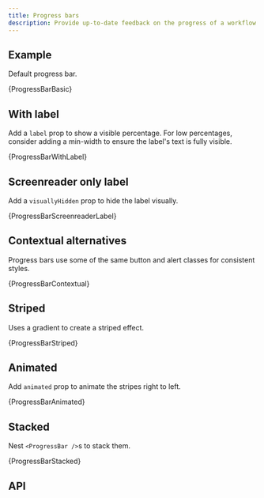 ```yaml
---
title: Progress bars
description: Provide up-to-date feedback on the progress of a workflow or action with simple yet flexible progress bars.
---
```



## Example

Default progress bar.

<CodeBlock language="jsx" live>
  {ProgressBarBasic}
</CodeBlock>

## With label

Add a `label` prop to show a visible percentage. For low
percentages, consider adding a min-width to ensure the label's text is
fully visible.

<CodeBlock language="jsx" live>
  {ProgressBarWithLabel}
</CodeBlock>

## Screenreader only label

Add a `visuallyHidden` prop to hide the label visually.

<CodeBlock language="jsx" live>
  {ProgressBarScreenreaderLabel}
</CodeBlock>

## Contextual alternatives

Progress bars use some of the same button and alert classes for
consistent styles.

<CodeBlock language="jsx" live>
  {ProgressBarContextual}
</CodeBlock>

## Striped

Uses a gradient to create a striped effect.

<CodeBlock language="jsx" live>
  {ProgressBarStriped}
</CodeBlock>

## Animated

Add `animated` prop to animate the stripes right to left.

<CodeBlock language="jsx" live>
  {ProgressBarAnimated}
</CodeBlock>

## Stacked

Nest `<ProgressBar />`s to stack them.

<CodeBlock language="jsx" live>
  {ProgressBarStacked}
</CodeBlock>

## API

<PropsTable name="ProgressBar" />
